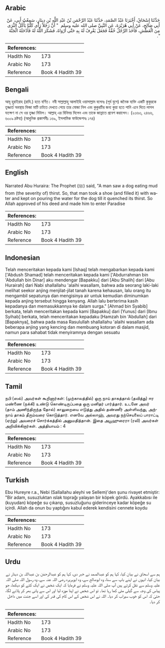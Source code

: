 ## Arabic


<div dir="rtl" lang="ar" style={{fontSize:'larger',backgroundColor:'#f8f9fa',padding:20}}>
حَدَّثَنَا إِسْحَاقُ، أَخْبَرَنَا عَبْدُ الصَّمَدِ، حَدَّثَنَا عَبْدُ الرَّحْمَنِ بْنُ عَبْدِ اللَّهِ بْنِ دِينَارٍ، سَمِعْتُ أَبِي، عَنْ أَبِي صَالِحٍ، عَنْ أَبِي هُرَيْرَةَ، عَنِ النَّبِيِّ صلى الله عليه وسلم ‏ "‏ أَنَّ رَجُلاً رَأَى كَلْبًا يَأْكُلُ الثَّرَى مِنَ الْعَطَشِ، فَأَخَذَ الرَّجُلُ خُفَّهُ فَجَعَلَ يَغْرِفُ لَهُ بِهِ حَتَّى أَرْوَاهُ، فَشَكَرَ اللَّهُ لَهُ فَأَدْخَلَهُ الْجَنَّةَ ‏"‏‏.‏
</div>
<div style={{backgroundColor:'#f8f9fa',padding:20, marginBottom: 10}}><table> <thead> <tr> <th>References:</th> <th></th> </tr> </thead> <tbody><tr><td>Hadith No</td><td>173</td></tr><tr><td>Arabic No</td><td>173</td></tr><tr><td>Reference</td><td>Book 4 Hadith 39</td></tr></tbody></table></div>

## Bengali


<div dir="ltr" lang="bn" style={{fontSize:'larger',backgroundColor:'#f8f9fa',padding:20}}>
আবূ হুরাইরাহ (রাযি.) হতে বর্ণিত। নবী সাল্লাল্লাহু আলাইহি ওয়াসাল্লাম বলেনঃ (পূর্ব যুগে) জনৈক ব্যক্তি একটি কুকুরকে তৃষ্ণার্ত অবস্থায় ভিজা মাটি চাটতে দেখতে পেয়ে তার মোজা নিল এবং কুকুরটির জন্য কুয়া হতে পানি এনে দিতে লাগল যতক্ষণ না সে ওর তৃষ্ণা মিটাল। আল্লাহ্ এর বিনিময় দিলেন এবং তাকে জান্নাতে প্রবেশ করালেন। (২৩৬৩, ২৪৬৬, ৬০০৯ দ্রষ্টব্য) (আধুনিক প্রকাশনীঃ ১৬৯, ইসলামিক ফাউন্ডেশনঃ ১৭৪)
</div>
<div style={{backgroundColor:'#f8f9fa',padding:20, marginBottom: 10}}><table> <thead> <tr> <th>References:</th> <th></th> </tr> </thead> <tbody><tr><td>Hadith No</td><td>173</td></tr><tr><td>Arabic No</td><td>173</td></tr><tr><td>Reference</td><td>Book 4 Hadith 39</td></tr></tbody></table></div>

## English


<div dir="ltr" lang="en" style={{fontSize:'larger',backgroundColor:'#f8f9fa',padding:20}}>
Narrated Abu Huraira: The Prophet (ﷺ) said, "A man saw a dog eating mud from (the severity of) thirst. So, that man took a shoe (and filled it) with water and kept on pouring the water for the dog till it quenched its thirst. So Allah approved of his deed and made him to enter Paradise
</div>
<div style={{backgroundColor:'#f8f9fa',padding:20, marginBottom: 10}}><table> <thead> <tr> <th>References:</th> <th></th> </tr> </thead> <tbody><tr><td>Hadith No</td><td>173</td></tr><tr><td>Arabic No</td><td>173</td></tr><tr><td>Reference</td><td>Book 4 Hadith 39</td></tr></tbody></table></div>

## Indonesian


<div dir="ltr" lang="id" style={{fontSize:'larger',backgroundColor:'#f8f9fa',padding:20}}>
Telah menceritakan kepada kami [Ishaq] telah mengabarkan kepada kami ['Abdush Shamad] telah menceritakan kepada kami ['Abdurrahman bin 'Abdullah bin Dinar] aku mendengar [Bapakku] dari [Abu Shalih] dari [Abu Hurairah] dari Nabi shallallahu 'alaihi wasallam, bahwa ada seorang laki-laki melihat seekor anjing menjilat-jilat tanah karena kehausan, lalu orang itu mengambil sepatunya dan mengisinya air untuk kemudian diminumkan kepada anjing tersebut hingga kenyang. Allah lalu berterima kasih kepadanya dan memasukkannya ke dalam surga." [Ahmad bin Syabib] berkata, telah menceritakan kepada kami [Bapakku] dari [Yunus] dari [Ibnu Syihab] berkata, telah menceritakan kepadaku [Hamzah bin 'Abdullah] dari [Bapaknya], bahwa pada masa Rasulullah shallallahu 'alaihi wasallam ada beberapa anjing yang kencing dan membuang kotoran di dalam masjid, namun para sahabat tidak menyiramnya dengan sesuatu
</div>
<div style={{backgroundColor:'#f8f9fa',padding:20, marginBottom: 10}}><table> <thead> <tr> <th>References:</th> <th></th> </tr> </thead> <tbody><tr><td>Hadith No</td><td>173</td></tr><tr><td>Arabic No</td><td>173</td></tr><tr><td>Reference</td><td>Book 4 Hadith 39</td></tr></tbody></table></div>

## Tamil


<div dir="ltr" lang="ta" style={{fontSize:'larger',backgroundColor:'#f8f9fa',padding:20}}>
நபி (ஸல்) அவர்கள் கூறினார்கள்: (முற்காலத்தில்) ஒரு நாய் தாகத்தால் (தவித்து) ஈர மண்ணை (நக்கி) உண்டு கொண்டிருப்பதை ஒரு மனிதர் பார்த்தார். உடனே அவர் (தாம் அணிந்திருந்த தோல்) காலுறையை எடுத்து அதில் தண்ணீர் அள்ளிவந்து, அந்நாய் தாகம் தீரும்வரை கொடுத்தார். எனவே அல்லாஹ், அவரது நற்செயலைப் பாராட்டி (ஏற்று) அவரைச் சொர்க்கத்தில் அனுமதித்தான். இதை அபூஹுரைரா (ரலி) அவர்கள் அறிவிக்கிறார்கள். அத்தியாயம் : 4
</div>
<div style={{backgroundColor:'#f8f9fa',padding:20, marginBottom: 10}}><table> <thead> <tr> <th>References:</th> <th></th> </tr> </thead> <tbody><tr><td>Hadith No</td><td>173</td></tr><tr><td>Arabic No</td><td>173</td></tr><tr><td>Reference</td><td>Book 4 Hadith 39</td></tr></tbody></table></div>

## Turkish


<div dir="ltr" lang="tr" style={{fontSize:'larger',backgroundColor:'#f8f9fa',padding:20}}>
Ebu Hureyre r.a., Nebi (Sallallahu aleyhi ve Sellem)'den şunu rivayet etmiştir: "Bir adam, susuzluktan ıslak toprağı yalayan bir köpek gördü. Ayakkabısı ile (kuyudan) köpeğe su çıkarıp, susuzluğunu giderinceye kadar köpeğe su içirdi. Allah da onun bu yaptığını kabul ederek kendisini cennete koydu
</div>
<div style={{backgroundColor:'#f8f9fa',padding:20, marginBottom: 10}}><table> <thead> <tr> <th>References:</th> <th></th> </tr> </thead> <tbody><tr><td>Hadith No</td><td>173</td></tr><tr><td>Arabic No</td><td>173</td></tr><tr><td>Reference</td><td>Book 4 Hadith 39</td></tr></tbody></table></div>

## Urdu


<div dir="rtl" lang="ur" style={{fontSize:'larger',backgroundColor:'#f8f9fa',padding:20}}>
ہم سے اسحاق نے بیان کیا، کہا ہم کو عبدالصمد نے خبر دی، کہا ہم کو عبدالرحمٰن بن عبداللہ بن دینار نے بیان کیا، انہوں نے اپنے باپ سے سنا، وہ ابوصالح سے، وہ ابوہریرہ رضی اللہ عنہ سے، وہ رسول اللہ صلی اللہ علیہ وسلم سے نقل کرتے ہیں آپ صلی اللہ علیہ وسلم نے فرمایا کہ ایک شخص نے ایک کتے کو دیکھا، جو پیاس کی وجہ سے گیلی مٹی کھا رہا تھا۔ تو اس شخص نے اپنا موزہ لیا اور اس سے پانی بھر کر پلانے لگا، حتیٰ کہ اس کو خوب سیراب کر دیا۔ اللہ نے اس شخص کے اس کام کی قدر کی اور اسے جنت میں داخل کر دیا۔
</div>
<div style={{backgroundColor:'#f8f9fa',padding:20, marginBottom: 10}}><table> <thead> <tr> <th>References:</th> <th></th> </tr> </thead> <tbody><tr><td>Hadith No</td><td>173</td></tr><tr><td>Arabic No</td><td>173</td></tr><tr><td>Reference</td><td>Book 4 Hadith 39</td></tr></tbody></table></div>